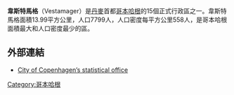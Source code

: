 {{unreferenced|time=2016-02-23T03:29:29+00:00}}
'''韋斯特馬格'''（Vestamager）是[[丹麥|丹麥]]首都[[哥本哈根|哥本哈根]]的15個正式行政區之一。韋斯特馬格面積13.99平方公里，人口7799人，人口密度每平方公里558人，是哥本哈根面積最大和人口密度最少的區。

== 外部連結 ==
* [https://web.archive.org/web/20050829102547/http://www.sk.kk.dk/indexUK.htm City of Copenhagen’s statistical office]

{{coord|55|39|00|N|12|34|30|E|region:DK_type:city_source:kolossus-dawiki|display=title}}

[[Category:哥本哈根|Category:哥本哈根]]